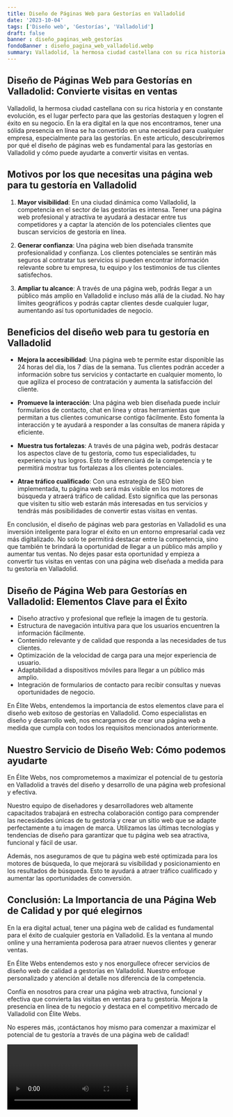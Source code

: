 ```yaml
---
title: Diseño de Páginas Web para Gestorías en Valladolid
date: '2023-10-04'
tags: ['Diseño web', 'Gestorías', 'Valladolid']
draft: false
banner : diseño_paginas_web_gestorías
fondoBanner : diseño_pagina_web_valladolid.webp
summary: Valladolid, la hermosa ciudad castellana con su rica historia y en constante evolución, es el lugar perfecto para que las gestorías destaquen y logren el éxito en su negocio. En la era digital en la que nos encontramos, tener una sólida presencia en línea se ha convertido en una necesidad para cualquier empresa, especialmente para las gestorías. En este articulo, descubriremos por qué el diseño de páginas web es fundamental para las gestorías en Valladolid y cómo puede ayudarte a convertir visitas en ventas.
---
```


## Diseño de Páginas Web para Gestorías en Valladolid: Convierte visitas en ventas

Valladolid, la hermosa ciudad castellana con su rica historia y en constante evolución, es el lugar perfecto para que las gestorías destaquen y logren el éxito en su negocio. En la era digital en la que nos encontramos, tener una sólida presencia en línea se ha convertido en una necesidad para cualquier empresa, especialmente para las gestorías. En este articulo, descubriremos por qué el diseño de páginas web es fundamental para las gestorías en Valladolid y cómo puede ayudarte a convertir visitas en ventas.

## Motivos por los que necesitas una página web para tu gestoría en Valladolid

1. **Mayor visibilidad**: En una ciudad dinámica como Valladolid, la competencia en el sector de las gestorías es intensa. Tener una página web profesional y atractiva te ayudará a destacar entre tus competidores y a captar la atención de los potenciales clientes que buscan servicios de gestoría en línea.

2. **Generar confianza**: Una página web bien diseñada transmite profesionalidad y confianza. Los clientes potenciales se sentirán más seguros al contratar tus servicios si pueden encontrar información relevante sobre tu empresa, tu equipo y los testimonios de tus clientes satisfechos.

3. **Ampliar tu alcance**: A través de una página web, podrás llegar a un público más amplio en Valladolid e incluso más allá de la ciudad. No hay límites geográficos y podrás captar clientes desde cualquier lugar, aumentando así tus oportunidades de negocio.

## Beneficios del diseño web para tu gestoría en Valladolid

- **Mejora la accesibilidad**: Una página web te permite estar disponible las 24 horas del día, los 7 días de la semana. Tus clientes podrán acceder a información sobre tus servicios y contactarte en cualquier momento, lo que agiliza el proceso de contratación y aumenta la satisfacción del cliente.

- **Promueve la interacción**: Una página web bien diseñada puede incluir formularios de contacto, chat en línea y otras herramientas que permitan a tus clientes comunicarse contigo fácilmente. Esto fomenta la interacción y te ayudará a responder a las consultas de manera rápida y eficiente.

- **Muestra tus fortalezas**: A través de una página web, podrás destacar los aspectos clave de tu gestoría, como tus especialidades, tu experiencia y tus logros. Esto te diferenciará de la competencia y te permitirá mostrar tus fortalezas a los clientes potenciales.

- **Atrae tráfico cualificado**: Con una estrategia de SEO bien implementada, tu página web será más visible en los motores de búsqueda y atraerá tráfico de calidad. Esto significa que las personas que visiten tu sitio web estarán más interesadas en tus servicios y tendrás más posibilidades de convertir estas visitas en ventas.

En conclusión, el diseño de páginas web para gestorías en Valladolid es una inversión inteligente para lograr el éxito en un entorno empresarial cada vez más digitalizado. No solo te permitirá destacar entre la competencia, sino que también te brindará la oportunidad de llegar a un público más amplio y aumentar tus ventas. No dejes pasar esta oportunidad y empieza a convertir tus visitas en ventas con una página web diseñada a medida para tu gestoría en Valladolid.

<GifSeo />

<Cta />

## Diseño de Página Web para Gestorías en Valladolid: Elementos Clave para el Éxito

- Diseño atractivo y profesional que refleje la imagen de tu gestoría.
- Estructura de navegación intuitiva para que los usuarios encuentren la información fácilmente.
- Contenido relevante y de calidad que responda a las necesidades de tus clientes.
- Optimización de la velocidad de carga para una mejor experiencia de usuario.
- Adaptabilidad a dispositivos móviles para llegar a un público más amplio.
- Integración de formularios de contacto para recibir consultas y nuevas oportunidades de negocio.

En Élite Webs, entendemos la importancia de estos elementos clave para el diseño web exitoso de gestorías en Valladolid. Como especialistas en diseño y desarrollo web, nos encargamos de crear una página web a medida que cumpla con todos los requisitos mencionados anteriormente.

## Nuestro Servicio de Diseño Web: Cómo podemos ayudarte

En Élite Webs, nos comprometemos a maximizar el potencial de tu gestoría en Valladolid a través del diseño y desarrollo de una página web profesional y efectiva.

Nuestro equipo de diseñadores y desarrolladores web altamente capacitados trabajará en estrecha colaboración contigo para comprender las necesidades únicas de tu gestoría y crear un sitio web que se adapte perfectamente a tu imagen de marca. Utilizamos las últimas tecnologías y tendencias de diseño para garantizar que tu página web sea atractiva, funcional y fácil de usar.

Además, nos aseguramos de que tu página web esté optimizada para los motores de búsqueda, lo que mejorará su visibilidad y posicionamiento en los resultados de búsqueda. Esto te ayudará a atraer tráfico cualificado y aumentar las oportunidades de conversión.

## Conclusión: La Importancia de una Página Web de Calidad y por qué elegirnos

En la era digital actual, tener una página web de calidad es fundamental para el éxito de cualquier gestoría en Valladolid. Es la ventana al mundo online y una herramienta poderosa para atraer nuevos clientes y generar ventas.

En Élite Webs entendemos esto y nos enorgullece ofrecer servicios de diseño web de calidad a gestorías en Valladolid. Nuestro enfoque personalizado y atención al detalle nos diferencia de la competencia.

Confía en nosotros para crear una página web atractiva, funcional y efectiva que convierta las visitas en ventas para tu gestoría. Mejora la presencia en línea de tu negocio y destaca en el competitivo mercado de Valladolid con Élite Webs.

No esperes más, ¡contáctanos hoy mismo para comenzar a maximizar el potencial de tu gestoría a través de una página web de calidad!

<Video />

<CtaBot job='Gestorías' city='Valladolid'/>

<Gmaps query='Valladolid+españa+maps' />